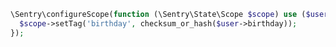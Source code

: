 ```php
\Sentry\configureScope(function (\Sentry\State\Scope $scope) use ($user): void {
  $scope->setTag('birthday', checksum_or_hash($user->birthday));
});
```
